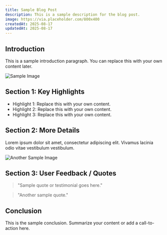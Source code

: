 ```yaml
---
title: Sample Blog Post
description: This is a sample description for the blog post.
image: https://via.placeholder.com/800x400
createdAt: 2025-08-17
updatedAt: 2025-08-17
---
```


## Introduction

This is a sample introduction paragraph. You can replace this with your own content later.

![Sample Image](https://via.placeholder.com/600x300)

## Section 1: Key Highlights

- Highlight 1: Replace this with your own content.
- Highlight 2: Replace this with your own content.
- Highlight 3: Replace this with your own content.

## Section 2: More Details

Lorem ipsum dolor sit amet, consectetur adipiscing elit. Vivamus lacinia odio vitae vestibulum vestibulum.

![Another Sample Image](https://via.placeholder.com/600x300)

## Section 3: User Feedback / Quotes

> "Sample quote or testimonial goes here."

> "Another sample quote."

## Conclusion

This is the sample conclusion. Summarize your content or add a call-to-action here.


